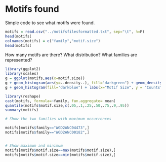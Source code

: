 Motifs found
========================================================

Simple code to see what motifs were found.

```r
motifs = read.csv("../motifsfilesformatted.txt", sep="\t", h=F)
head(motifs)
colnames(motifs) = c("family","motif.size")
head(motifs)
```

How many motifs are there? What distribution? What families are represented?

```r
library(ggplot2)
library(scales)
g = ggplot(motifs,aes(x=motif.size))
g + geom_histogram(aes(y=..density..), fill="darkgreen") + geom_density() + labs(x="Motif Size", y = "Density") + scale_y_continuous(labels = percent)
g + geom_histogram(fill="darkblue") + labs(x="Motif Size", y = "Counts")
```

```r
library(reshape)
cast(motifs, formula=~family, fun.aggregate= mean)
quantile(motifs$motif.size,c(.05,.1,.25,.50,.75,.9,.95))
summary(motifs)

# Show the two families with maximum occurrences

motifs[motifs$family=="WGD2ANC04473",]
motifs[motifs$family=="WGD2ANC00182",]


# Show maximum and minimum
motifs[motifs$motif.size==max(motifs$motif.size),]
motifs[motifs$motif.size==min(motifs$motif.size),]
```

